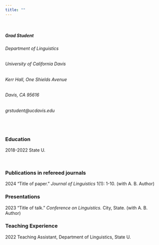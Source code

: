 ```yaml
---
title: ""
---
```

<br>

##### Grad Student
###### Department of Linguistics
###### University of California Davis
###### Kerr Hall, One Shields Avenue
###### Davis, CA 95616
###### grstudent@ucdavis.edu

<br>

### Education
  
2018-2022 State U. 

\

### Publications in refereed journals\
  
2024 "Title of paper." *Journal of Linguistics* 1(1): 1-10. (with A. B. Author)

### Presentations

2023 "Title of talk." *Conference on Linguistics.* City, State. (with A. B. Author)

### Teaching Experience

2022 Teaching Assistant, Department of Linguistics, State U.
